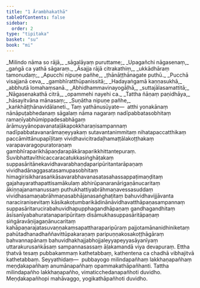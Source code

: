 ```yaml
---
title: "1 Ārambhakathā"
tableOfContents: false
sidebar:
  order: 2
type: "tipitaka"
basket: "su"
book: "mi"
---
```



<DynamicBreadcrumb />

<Division number="1" book="mi">

<Paragraph number="2" type="verses" book="mi">
_Milindo nāma so rājā,_  
_sāgalāyaṃ puruttame;_  
_Upagañchi nāgasenaṃ,_  
_gaṅgā ca yathā sāgaraṃ._  

</Paragraph>

<Paragraph number="3" type="verses" book="mi">
_Āsajja rājā citrakathiṃ,_  
_ukkādhāraṃ tamonudaṃ;_  
_Apucchi nipuṇe pañhe,_  
_ṭhānāṭṭhānagate puthū._  

</Paragraph>

<Paragraph number="4" type="verses" book="mi">
_Pucchā visajjanā ceva,_  
_gambhīratthūpanissitā;_  
_Hadayaṅgamā kaṇṇasukhā,_  
_abbhutā lomahaṃsanā._  

</Paragraph>

<Paragraph number="5" type="verses" book="mi">
_Abhidhammavinayogāḷhā,_  
_suttajālasamattitā;_  
_Nāgasenakathā citrā,_  
_opammehi nayehi ca._  

</Paragraph>

<Paragraph number="6" type="verses" book="mi">
_Tattha ñāṇaṃ paṇidhāya,_  
_hāsayitvāna mānasaṃ;_  
_Suṇātha nipuṇe pañhe,_  
_kaṅkhāṭṭhānavidālaneti._  

</Paragraph>

</Division>
<Division number="2" book="mi">

<Paragraph number="7" book="mi">
Taṃ yathānusūyate—  atthi yonakānaṃ nānāpuṭabhedanaṃ sāgalaṃ nāma nagaraṃ nadīpabbatasobhitaṃ ramaṇīyabhūmippadesabhāgaṃ ārāmuyyānopavanataḷākapokkharaṇisampannaṃ nadīpabbatavanarāmaṇeyyakaṃ sutavantanimmitaṃ nihatapaccatthikaṃ paccāmittānupapīḷitaṃ vividhavicitradaḷhamaṭṭālakoṭṭhakaṃ varapavaragopuratoraṇaṃ gambhīraparikhāpaṇḍarapākāraparikkhittantepuraṃ. Suvibhattavīthicaccaracatukkasiṅghāṭakaṃ suppasāritānekavidhavarabhaṇḍaparipūritantarāpaṇaṃ vividhadānaggasatasamupasobhitaṃ himagirisikharasaṅkāsavarabhavanasatasahassappaṭimaṇḍitaṃ gajahayarathapattisamākulaṃ abhirūpanaranārigaṇānucaritaṃ ākiṇṇajanamanussaṃ puthukhattiyabrāhmaṇavessasuddaṃ vividhasamaṇabrāhmaṇasabhājanasaṅghaṭitaṃ bahuvidhavijjāvanta naraciranisevitaṃ kāsikakoṭumbarikādinānāvidhavatthāpaṇasampannaṃ suppasāritarucirabahuvidhapupphagandhāpaṇaṃ gandhagandhitaṃ āsīsanīyabahuratanaparipūritaṃ disāmukhasuppasāritāpaṇaṃ siṅgāravāṇijagaṇānucaritaṃ kahāpaṇarajatasuvaṇṇakaṃsapattharaparipūraṃ pajjotamānanidhiniketaṃ pahūtadhanadhaññavittūpakaraṇaṃ paripuṇṇakosakoṭṭhāgāraṃ bahvannapānaṃ bahuvidhakhajjabhojjaleyyapeyyasāyanīyaṃ uttarakurusaṅkāsaṃ sampannasassaṃ āḷakamandā viya devapuraṃ.
</Paragraph>

<Paragraph number="8" book="mi">
Ettha ṭhatvā tesaṃ pubbakammaṃ kathetabbaṃ, kathentena ca chadhā vibhajitvā kathetabbaṃ. Seyyathidaṃ—  pubbayogo milindapañhaṃ lakkhaṇapañhaṃ meṇḍakapañhaṃ anumānapañhaṃ opammakathāpañhanti.
</Paragraph>

<Paragraph number="9" book="mi">
Tattha milindapañho lakkhaṇapañho, vimaticchedanapañhoti duvidho. Meṇḍakapañhopi mahāvaggo, yogikathāpañhoti duvidho.
</Paragraph>
</Division>